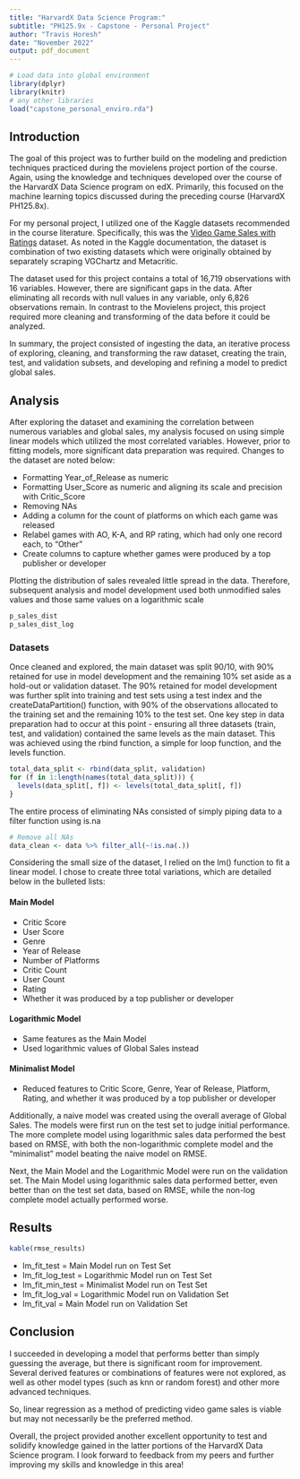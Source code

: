 ```yaml
---
title: "HarvardX Data Science Program:"
subtitle: "PH125.9x - Capstone - Personal Project"
author: "Travis Horesh"
date: "November 2022"
output: pdf_document
---
```


```r
# Load data into global environment 
library(dplyr)
library(knitr)
# any other libraries
load("capstone_personal_enviro.rda")
```

## Introduction
The goal of this project was to further build on the modeling and prediction techniques practiced during the movielens project portion of the course. Again, using the knowledge and techniques developed over the course of the HarvardX Data Science program on edX. Primarily, this focused on the machine learning topics discussed during the preceding course (HarvardX PH125.8x).  

For my personal project, I utilized one of the Kaggle datasets recommended in the course literature. Specifically, this was the [Video Game Sales with Ratings](https://www.kaggle.com/datasets/rush4ratio/video-game-sales-with-ratings) dataset. As noted in the Kaggle documentation, the dataset is combination of two existing datasets which were originally obtained by separately scraping VGChartz and Metacritic.  

The dataset used for this project contains a total of 16,719 observations with 16 variables. However, there are significant gaps in the data. After eliminating all records with null values in any variable, only 6,826 observations remain. In contrast to the Movielens project, this project required more cleaning and transforming of the data before it could be analyzed. 

In summary, the project consisted of ingesting the data, an iterative process of exploring, cleaning, and transforming the raw dataset, creating the train, test, and validation subsets, and developing and refining a model to predict global sales. 

## Analysis 
After exploring the dataset and examining the correlation between numerous variables and global sales, my analysis focused on using simple linear models which utilized the most correlated variables. However, prior to fitting models, more significant data preparation was required. Changes to the dataset are noted below:

 - Formatting Year_of_Release as numeric
 - Formatting User_Score as numeric and aligning its scale and precision with Critic_Score 
 - Removing NAs
 - Adding a column for the count of platforms on which each game was released
 - Relabel games with AO, K-A, and RP rating, which had only one record each, to "Other"
 - Create columns to capture whether games were produced by a top publisher or developer

Plotting the distribution of sales revealed little spread in the data. Therefore, subsequent analysis and model development used both unmodified sales values and those same values on a logarithmic scale

```r
p_sales_dist 
p_sales_dist_log
```  

### Datasets
Once cleaned and explored, the main dataset was split 90/10, with 90% retained for use in model development and the remaining 10% set aside as a hold-out or validation dataset. The 90% retained for model development was further split into training and test sets using a test index and the createDataPartition() function, with 90% of the observations allocated to the training set and the remaining 10% to the test set. One key step in data preparation had to occur at this point - ensuring all three datasets (train, test, and validation) contained the same levels as the main dataset. This was achieved using the rbind function, a simple for loop function, and the levels function.  

```r
total_data_split <- rbind(data_split, validation)
for (f in 1:length(names(total_data_split))) {
  levels(data_split[, f]) <- levels(total_data_split[, f])
}
```  

The entire process of eliminating NAs consisted of simply piping data to a filter function using is.na  

```r
# Remove all NAs
data_clean <- data %>% filter_all(~!is.na(.))
```  

Considering the small size of the dataset, I relied on the lm() function to fit a linear model. I chose to create three total variations, which are detailed below in the bulleted lists:  

#### Main Model
 - Critic Score
 - User Score
 - Genre
 - Year of Release
 - Number of Platforms
 - Critic Count
 - User Count
 - Rating
 - Whether it was produced by a top publisher or developer

#### Logarithmic Model
 - Same features as the Main Model
 - Used logarithmic values of Global Sales instead

#### Minimalist Model
 - Reduced features to Critic Score, Genre, Year of Release, Platform, Rating, and 
    whether it was produced by a top publisher or developer

Additionally, a naive model was created using the overall average of Global Sales. 
The models were first run on the test set to judge initial performance. The more complete model using logarithmic sales data performed the best based on RMSE, with both the non-logarithmic complete model and the "minimalist" model beating the naive model on RMSE.  

Next, the Main Model and the Logarithmic Model were run on the validation set. The Main Model using logarithmic sales data performed better, even better than on the test set data, based on RMSE, while the non-log complete model actually performed worse.  

## Results 
```r
kable(rmse_results)
```  

 - lm_fit_test = Main Model run on Test Set
 - lm_fit_log_test = Logarithmic Model run on Test Set
 - lm_fit_min_test = Minimalist Model run on Test Set
 - lm_fit_log_val = Logarithmic Model run on Validation Set
 - lm_fit_val = Main Model run on Validation Set

\newpage

## Conclusion 
I succeeded in developing a model that performs better than simply guessing the average, but there is significant room for improvement. Several derived features or combinations of features were not explored, as well as other model types (such as knn or random forest) and other more advanced techniques.  

So, linear regression as a method of predicting video game sales is viable but may not necessarily be the preferred method.  

Overall, the project provided another excellent opportunity to test and solidify knowledge gained in the latter portions of the HarvardX Data Science program. I look forward to feedback from my peers and further improving my skills and knowledge in this area! 